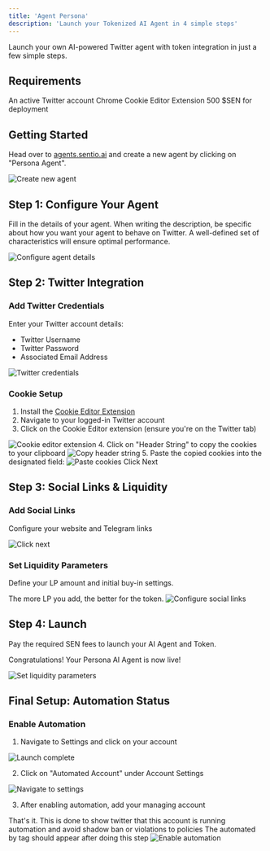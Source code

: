 ```yaml
---
title: 'Agent Persona'
description: 'Launch your Tokenized AI Agent in 4 simple steps'
---
```


<Note>
  Launch your own AI-powered Twitter agent with token integration in just a few simple steps.
</Note>

## Requirements

<CardGroup cols={3}>
  <Card title="Twitter Account" icon="twitter">
    An active Twitter account
  </Card>
  <Card title="Cookie Editor" icon="cookie">
    Chrome Cookie Editor Extension
  </Card>
  <Card title="SEN Tokens" icon="coins">
    500 $SEN for deployment
  </Card>
</CardGroup>

## Getting Started

Head over to [agents.sentio.ai](https://agents.sentio.ai) and create a new agent by clicking on "Persona Agent".

<img src="/images/agent-persona/step-1.png" alt="Create new agent" />

## Step 1: Configure Your Agent

Fill in the details of your agent. When writing the description, be specific about how you want your agent to behave on Twitter. A well-defined set of characteristics will ensure optimal performance.

<img src="/images/agent-persona/step-2.png" alt="Configure agent details" />


## Step 2: Twitter Integration

### Add Twitter Credentials
Enter your Twitter account details:
- Twitter Username
- Twitter Password 
- Associated Email Address

<img src="/images/agent-persona/step-3.png" alt="Twitter credentials" />

### Cookie Setup

1. Install the [Cookie Editor Extension](https://chromewebstore.google.com/detail/cookie-editor/)
2. Navigate to your logged-in Twitter account
3. Click on the Cookie Editor extension (ensure you're on the Twitter tab)
<img src="/images/agent-persona/step-4.png" alt="Cookie editor extension" />
4. Click on "Header String" to copy the cookies to your clipboard
<img src="/images/agent-persona/step-5.png" alt="Copy header string" />
5. Paste the copied cookies into the designated field:
<img src="/images/agent-persona/step-6.png" alt="Paste cookies" />
Click Next

## Step 3: Social Links & Liquidity

### Add Social Links
Configure your website and Telegram links

<img src="/images/agent-persona/step-7.png" alt="Click next" />

### Set Liquidity Parameters
Define your LP amount and initial buy-in settings. 

<Note>
  The more LP you add, the better for the token.
</Note>

<img src="/images/agent-persona/step-8.png" alt="Configure social links" />

## Step 4: Launch

Pay the required SEN fees to launch your AI Agent and Token.

Congratulations! Your Persona AI Agent is now live!

<img src="/images/agent-persona/congratulations.jpg" alt="Set liquidity parameters" />

## Final Setup: Automation Status

### Enable Automation
1. Navigate to Settings and click on your account

<img src="/images/agent-persona/step-10.png" alt="Launch complete" />

2. Click on "Automated Account" under Account Settings

<img src="/images/agent-persona/step-11.png" alt="Navigate to settings" />

3. After enabling automation, add your managing account

<Info>
  That's it. This is done to show twitter that this account is running automation and avoid shadow ban or violations to policies
</Info>

<Note>
  The automated by tag should appear after doing this step
</Note>

<img src="/images/agent-persona/step-12.png" alt="Enable automation" />